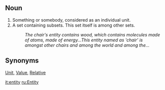 ==Noun==
# Something or somebody, considered as an individual unit.
#A set containing subsets. This set itself is among other sets.
#:''The chair's entity contains wood, which contains molecules made of atoms, made of energy...This entity named as 'chair' is amongst other chairs and among the world and among the...''

==Synonyms==

[[Unit]], [[Value]], [[Relative]]

[[it:entity]]
[[ru:Entity]]